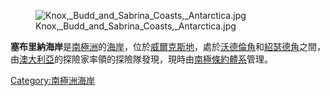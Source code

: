 [[Image:Knox,_Budd_and_Sabrina_Coasts,_Antarctica.jpg|thumb]]

{{coord|67|20|S|119|0|E|scale:4000000|display=title}}

'''塞布里納海岸'''是[[南極洲|南極洲]]的[[海岸|海岸]]，位於[[威爾克斯地|威爾克斯地]]，處於[[沃德倫角|沃德倫角]]和[[紹瑟德角|紹瑟德角]]之間，由[[澳大利亞|澳大利亞]]的探險家率領的探險隊發現，現時由[[南極條約體系|南極條約體系]]管理。

{{Antarctica-geo-stub}}
[[Category:南極洲海岸|Category:南極洲海岸]]